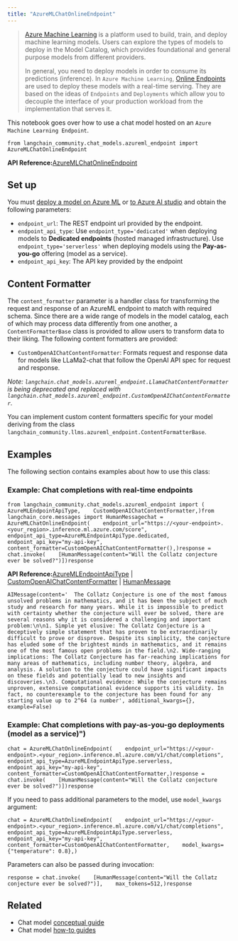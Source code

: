 ```yaml
---
title: "AzureMLChatOnlineEndpoint"
---
```


> [Azure Machine Learning](https://azure.microsoft.com/en-us/products/machine-learning/) is a platform used to build, train, and deploy machine learning models. Users can explore the types of models to deploy in the Model Catalog, which provides foundational and general purpose models from different providers.
>
> In general, you need to deploy models in order to consume its predictions (inference). In `Azure Machine Learning`, [Online Endpoints](https://learn.microsoft.com/en-us/azure/machine-learning/concept-endpoints) are used to deploy these models with a real-time serving. They are based on the ideas of `Endpoints` and `Deployments` which allow you to decouple the interface of your production workload from the implementation that serves it.

This notebook goes over how to use a chat model hosted on an `Azure Machine Learning Endpoint`.

```
from langchain_community.chat_models.azureml_endpoint import AzureMLChatOnlineEndpoint
```

**API Reference:**[AzureMLChatOnlineEndpoint](https://python.langchain.com/api_reference/community/chat_models/langchain_community.chat_models.azureml_endpoint.AzureMLChatOnlineEndpoint.html)

## Set up

You must [deploy a model on Azure ML](https://learn.microsoft.com/en-us/azure/machine-learning/how-to-use-foundation-models?view=azureml-api-2#deploying-foundation-models-to-endpoints-for-inferencing) or [to Azure AI studio](https://learn.microsoft.com/en-us/azure/ai-studio/how-to/deploy-models-open) and obtain the following parameters:

* `endpoint_url`: The REST endpoint url provided by the endpoint.
* `endpoint_api_type`: Use `endpoint_type='dedicated'` when deploying models to **Dedicated endpoints** (hosted managed infrastructure). Use `endpoint_type='serverless'` when deploying models using the **Pay-as-you-go** offering (model as a service).
* `endpoint_api_key`: The API key provided by the endpoint

## Content Formatter

The `content_formatter` parameter is a handler class for transforming the request and response of an AzureML endpoint to match with required schema. Since there are a wide range of models in the model catalog, each of which may process data differently from one another, a `ContentFormatterBase` class is provided to allow users to transform data to their liking. The following content formatters are provided:

* `CustomOpenAIChatContentFormatter`: Formats request and response data for models like LLaMa2-chat that follow the OpenAI API spec for request and response.

*Note: `langchain.chat_models.azureml_endpoint.LlamaChatContentFormatter` is being deprecated and replaced with `langchain.chat_models.azureml_endpoint.CustomOpenAIChatContentFormatter`.*

You can implement custom content formatters specific for your model deriving from the class `langchain_community.llms.azureml_endpoint.ContentFormatterBase`.

## Examples

The following section contains examples about how to use this class:

### Example: Chat completions with real-time endpoints

```
from langchain_community.chat_models.azureml_endpoint import (    AzureMLEndpointApiType,    CustomOpenAIChatContentFormatter,)from langchain_core.messages import HumanMessagechat = AzureMLChatOnlineEndpoint(    endpoint_url="https://<your-endpoint>.<your_region>.inference.ml.azure.com/score",    endpoint_api_type=AzureMLEndpointApiType.dedicated,    endpoint_api_key="my-api-key",    content_formatter=CustomOpenAIChatContentFormatter(),)response = chat.invoke(    [HumanMessage(content="Will the Collatz conjecture ever be solved?")])response
```

**API Reference:**[AzureMLEndpointApiType](https://python.langchain.com/api_reference/community/llms/langchain_community.llms.azureml_endpoint.AzureMLEndpointApiType.html) | [CustomOpenAIChatContentFormatter](https://python.langchain.com/api_reference/community/chat_models/langchain_community.chat_models.azureml_endpoint.CustomOpenAIChatContentFormatter.html) | [HumanMessage](https://python.langchain.com/api_reference/core/messages/langchain_core.messages.human.HumanMessage.html)

```
AIMessage(content='  The Collatz Conjecture is one of the most famous unsolved problems in mathematics, and it has been the subject of much study and research for many years. While it is impossible to predict with certainty whether the conjecture will ever be solved, there are several reasons why it is considered a challenging and important problem:\n\n1. Simple yet elusive: The Collatz Conjecture is a deceptively simple statement that has proven to be extraordinarily difficult to prove or disprove. Despite its simplicity, the conjecture has eluded some of the brightest minds in mathematics, and it remains one of the most famous open problems in the field.\n2. Wide-ranging implications: The Collatz Conjecture has far-reaching implications for many areas of mathematics, including number theory, algebra, and analysis. A solution to the conjecture could have significant impacts on these fields and potentially lead to new insights and discoveries.\n3. Computational evidence: While the conjecture remains unproven, extensive computational evidence supports its validity. In fact, no counterexample to the conjecture has been found for any starting value up to 2^64 (a number', additional_kwargs={}, example=False)
```

### Example: Chat completions with pay-as-you-go deployments (model as a service)")

```
chat = AzureMLChatOnlineEndpoint(    endpoint_url="https://<your-endpoint>.<your_region>.inference.ml.azure.com/v1/chat/completions",    endpoint_api_type=AzureMLEndpointApiType.serverless,    endpoint_api_key="my-api-key",    content_formatter=CustomOpenAIChatContentFormatter,)response = chat.invoke(    [HumanMessage(content="Will the Collatz conjecture ever be solved?")])response
```

If you need to pass additional parameters to the model, use `model_kwargs` argument:

```
chat = AzureMLChatOnlineEndpoint(    endpoint_url="https://<your-endpoint>.<your_region>.inference.ml.azure.com/v1/chat/completions",    endpoint_api_type=AzureMLEndpointApiType.serverless,    endpoint_api_key="my-api-key",    content_formatter=CustomOpenAIChatContentFormatter,    model_kwargs={"temperature": 0.8},)
```

Parameters can also be passed during invocation:

```
response = chat.invoke(    [HumanMessage(content="Will the Collatz conjecture ever be solved?")],    max_tokens=512,)response
```

## Related

* Chat model [conceptual guide](/oss/concepts/chat_models)
* Chat model [how-to guides](/oss/how_to/#chat-models)

